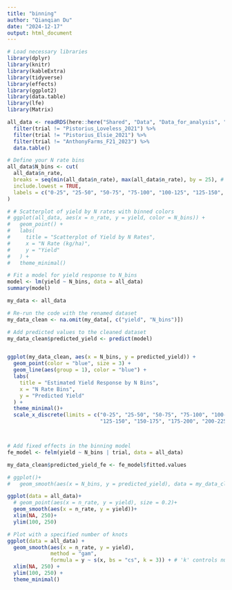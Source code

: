 ```yaml
---
title: "binning"
author: "Qianqian Du"
date: "2024-12-17"
output: html_document
---
```

```r
# Load necessary libraries
library(dplyr)
library(knitr)
library(kableExtra)
library(tidyverse)
library(effects)
library(ggplot2)
library(data.table)
library(lfe)
library(Matrix)
```

```r
all_data <- readRDS(here::here("Shared", "Data", "Data_for_analysis", "data_for_analysis_revise.rds")) %>% 
  filter(trial != "Pistorius_Loveless_2021") %>% 
  filter(trial != "Pistorius_Elsie_2021") %>% 
  filter(trial != "AnthonyFarms_F21_2023") %>% 
  data.table()

```


```r
# Define your N rate bins
all_data$N_bins <- cut(
  all_data$n_rate,
  breaks = seq(min(all_data$n_rate), max(all_data$n_rate), by = 25), # Adjust range and bin size as needed
  include.lowest = TRUE,
  labels = c("0-25", "25-50", "50-75", "75-100", "100-125", "125-150", "150-175", "175-200", "200-225", "225-250", "250-275", "275-300", "300-325", "325-350", "350-375", "375-400")
)

# # Scatterplot of yield by N rates with binned colors
# ggplot(all_data, aes(x = n_rate, y = yield, color = N_bins)) +
#   geom_point() +
#   labs(
#     title = "Scatterplot of Yield by N Rates",
#     x = "N Rate (kg/ha)",
#     y = "Yield"
#   ) +
#   theme_minimal()

# Fit a model for yield response to N_bins
model <- lm(yield ~ N_bins, data = all_data)
summary(model)

my_data <- all_data

# Re-run the code with the renamed dataset
my_data_clean <- na.omit(my_data[, c("yield", "N_bins")])

# Add predicted values to the cleaned dataset
my_data_clean$predicted_yield <- predict(model)


ggplot(my_data_clean, aes(x = N_bins, y = predicted_yield)) +
  geom_point(color = "blue", size = 3) +
  geom_line(aes(group = 1), color = "blue") +
  labs(
    title = "Estimated Yield Response by N Bins",
    x = "N Rate Bins",
    y = "Predicted Yield"
  ) +
  theme_minimal()+
  scale_x_discrete(limits = c("0-25", "25-50", "50-75", "75-100", "100-125", 
                              "125-150", "150-175", "175-200", "200-225", "225-250"))



# Add fixed effects in the binning model
fe_model <- felm(yield ~ N_bins | trial, data = all_data)

my_data_clean$predicted_yield_fe <- fe_model$fitted.values

# ggplot()+
#   geom_smooth(aes(x = N_bins, y = predicted_yield), data = my_data_clean)
```


```r

ggplot(data = all_data)+
  # geom_point(aes(x = n_rate, y = yield), size = 0.2)+
  geom_smooth(aes(x = n_rate, y = yield))+
  xlim(NA, 250)+
  ylim(100, 250)

# Plot with a specified number of knots
ggplot(data = all_data) +
  geom_smooth(aes(x = n_rate, y = yield), 
              method = "gam", 
              formula = y ~ s(x, bs = "cs", k = 3)) + # 'k' controls number of knots
  xlim(NA, 250) +
  ylim(100, 250) +
  theme_minimal()
```
